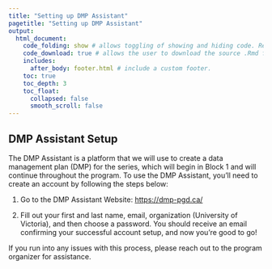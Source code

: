 ```yaml
---
title: "Setting up DMP Assistant"
pagetitle: "Setting up DMP Assistant"
output:
  html_document:
    code_folding: show # allows toggling of showing and hiding code. Remove if not using code.
    code_download: true # allows the user to download the source .Rmd file. Remove if not using code.
    includes:
      after_body: footer.html # include a custom footer.
    toc: true
    toc_depth: 3
    toc_float:
      collapsed: false
      smooth_scroll: false
---
```


## DMP Assistant Setup

The DMP Assistant is a platform that we will use to create a data management plan (DMP) for the series, which will begin in Block 1 and will continue throughout the program.  To use the DMP Assistant, you'll need to create an account by following the steps below:

1. Go to the DMP Assistant Website: <a href="https://dmp-pgd.ca/">https://dmp-pgd.ca/</a>

2. Fill out your first and last name, email, organization (University of Victoria), and then choose a password.  You should receive an email confirming your successful account setup, and now you're good to go! 

If you run into any issues with this process, please reach out to the program organizer for assistance.

